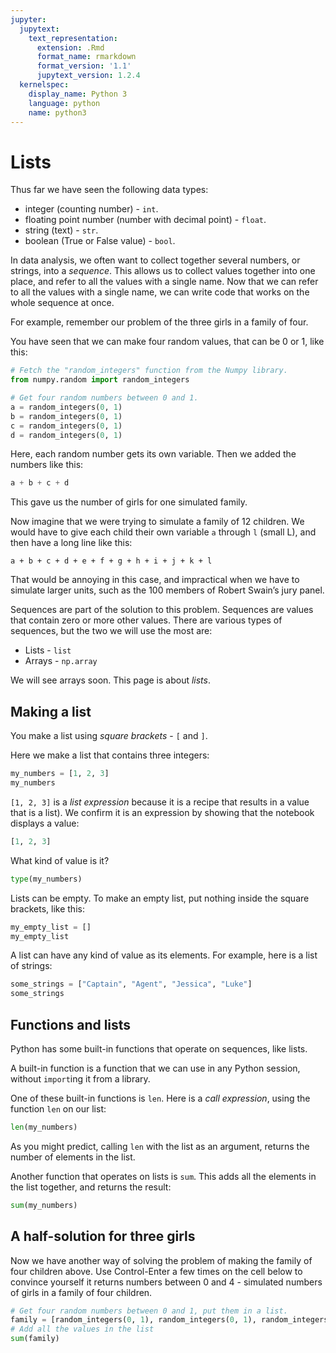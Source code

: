 ```yaml
---
jupyter:
  jupytext:
    text_representation:
      extension: .Rmd
      format_name: rmarkdown
      format_version: '1.1'
      jupytext_version: 1.2.4
  kernelspec:
    display_name: Python 3
    language: python
    name: python3
---
```


# Lists

Thus far we have seen the following data types:

* integer (counting number) - `int`.
* floating point number (number with decimal point) - `float`.
* string (text) - `str`.
* boolean (True or False value) - `bool`.

In data analysis, we often want to collect together several numbers, or
strings, into a *sequence*.  This allows us to collect values together into
one place, and refer to all the values with a single name.  Now that we can refer to all the values with a single name, we can write code that works on the whole sequence at once.

For example, remember our problem of the three girls in a family of four.

You have seen that we can make four random values, that can be 0 or 1, like this:

```python
# Fetch the "random_integers" function from the Numpy library.
from numpy.random import random_integers
```

```python
# Get four random numbers between 0 and 1.
a = random_integers(0, 1)
b = random_integers(0, 1)
c = random_integers(0, 1)
d = random_integers(0, 1)
```

Here, each random number gets its own variable.   Then we added the numbers like this:

```python
a + b + c + d
```

This gave us the number of girls for one simulated family.

Now imagine that we were trying to simulate a family of 12 children.  We would
have to give each child their own variable `a` through `l` (small L), and then have a long line like this:

```
a + b + c + d + e + f + g + h + i + j + k + l
```

That would be annoying in this case, and impractical when we have to simulate
larger units, such as the 100 members of Robert Swain's jury panel.

Sequences are part of the solution to this problem.  Sequences are values that contain zero or more other values.  There are various types of sequences, but the two we will use the most are:

* Lists - `list`
* Arrays - `np.array`

We will see arrays soon.   This page is about *lists*.


## Making a list

You make a list using *square brackets* - `[` and `]`.

Here we make a list that contains three integers:

```python
my_numbers = [1, 2, 3]
my_numbers
```

`[1, 2, 3]` is a *list expression* because it is a recipe that results in
a value that is a list).  We confirm it is an expression by showing that the notebook displays a value:

```python
[1, 2, 3]
```

What kind of value is it?

```python
type(my_numbers)
```

Lists can be empty.  To make an empty list, put nothing inside the square brackets, like this:

```python
my_empty_list = []
my_empty_list
```

A list can have any kind of value as its elements.  For example, here is a list of strings:

```python
some_strings = ["Captain", "Agent", "Jessica", "Luke"]
some_strings
```

## Functions and lists

Python has some built-in functions that operate on sequences, like lists.

A built-in function is a function that we can use in any Python session,
without `import`ing it from a library.

One of these built-in functions is `len`.  Here is a *call expression*, using
the function `len` on our list:

```python
len(my_numbers)
```

As you might predict, calling `len` with the list as an argument, returns the number of elements in the list.

Another function that operates on lists is `sum`.  This adds all the elements in the list together, and returns the result:

```python
sum(my_numbers)
```

## A half-solution for three girls

Now we have another way of solving the problem of making the family of four
children above.  Use Control-Enter a few times on the cell below to convince
yourself it returns numbers between 0 and 4 - simulated numbers of girls in
a family of four children.

```python
# Get four random numbers between 0 and 1, put them in a list.
family = [random_integers(0, 1), random_integers(0, 1), random_integers(0, 1), random_integers(0, 1)]
# Add all the values in the list
sum(family)
```
